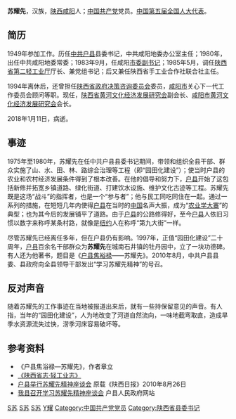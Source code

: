 '''苏耀先'''{{BD|1929年|6月|2018年|1月11日|catIdx=S苏}}，汉族，[[陕西|陕西]][[咸阳|咸阳]]人；[[中国共产党|中国共产党]]党员。[[中华人民共和国|中国]][[第五届全国人民代表大会|第五届全国人大代表]]。

== 简历 ==
1949年参加工作。历任[[中共|中共]][[户县|户县]]县委书记，中共咸阳地委办公室主任；1980年，出任中共咸阳地委常委；1983年9月，任咸阳[[市委书记|市委副书记]]；1985年5月，调任[[陕西省|陕西省]][[中华人民共和国第二轻工业部|第二轻工业厅]]厅长、兼党组书记；后又兼任陕西省手工业合作社联合社主任。

1994年离休后，还曾担任[[陕西省人民政府|陕西省政府决策咨询委员会]]委员，[[咸阳市|咸阳市]]关心下一代工作委员会顾问等职。现任，[[陕西省|陕西省]][[黄河文化经济发展研究会|黄河文化经济发展研究会]]副会长、[[咸阳市|咸阳市]][[黄河文化经济发展研究会|黄河文化经济发展研究会]]会长。

2018年1月11日，病逝。

== 事迹 ==
1975年至1980年，苏耀先在任中共户县县委书记期间，带领和组织全县干部、群众实施了山、水、田、林、路综合治理等工程（即“园田化建设”）；使当时户县的农业和农村经济发展条件得到了根本改善。在他的倡导和努力下，[[户县|户县]]开始了这包括新修并拓宽乡镇道路、绿化街道、打建饮水设施、维护文化古迹等工程。苏耀先既是这场“战斗”的指挥者，也是一个“参与者”；他与民工同吃同住在一起。通过一系列的措施，在短短几年内使得[[户县|户县]]在当时的[[中国|中国]]名声大振，成为“[[农业学大寨|农业学大寨]]”的典型；也为其今后的发展铺平了道路。由于[[户县|户县]]的公路修得好，至今[[户县|户县]]人依旧习惯以数字来称呼某条村路，就像是[[纽约|纽约]]人在称呼“第九大街”一样。

尽管苏耀先已经离任多年，但在户县仍有影响。1997年，正值“园田化建设”二十周年，[[户县|户县]]百余名干部群众为'''苏耀先'''在城南石井镇的牡丹园中，立了一块功德碑。有人还为他著书，题目是《[[户县|户县]][[焦裕禄|焦裕禄]]——苏耀先》。2010年8月，中共户县县委、县政府向全县领导干部发出“学习苏耀先精神”的号召。

== 反对声音 ==
随着苏耀先的工作事迹在当地被报道出来后，就有一些持保留意见的声音。有人指，当年的“园田化建设”，人为地改变了河道自然流向，一味地截弯取直，造成旱季水资源流失过快，涝季河床容易破坏等。

== 参考资料 ==
* 《户县焦浴禄—苏耀先》，作者章立
* [http://lib.sxsdq.cn/bin/mse.exe?seachword=&K=a&A=19&rec=233&run=13 《陕西省志·轻工业志》]{{dead link|date=2018年4月 |bot=InternetArchiveBot |fix-attempted=yes }}
* [http://www.sxdaily.com.cn/data/bsxakb/20100826_9775024_3.htm 户县举行苏耀先精神座谈会]{{dead link|date=2018年4月 |bot=InternetArchiveBot |fix-attempted=yes }} 原载《陕西日报》2010年8月26日
* [http://www.huxian.gov.cn/zwgk/zwdt_result.asp?id=4265 我县召开学习苏耀先精神座谈会] {{Wayback|url=http://www.huxian.gov.cn/zwgk/zwdt_result.asp?id=4265 |date=20101206120100 }} 户县人民政府网站

[[Category:中华人民共和国政府官员|S苏]]
[[Category:第五届全国人大代表|S苏]]
[[Category:咸阳人|S苏]]
[[Category:苏姓|Y耀]]
[[Category:中国共产党党员|Category:中国共产党党员]]
[[Category:陕西省县委书记|Category:陕西省县委书记]]